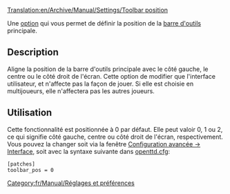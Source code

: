 [[Translation:en/Archive/Manual/Settings/Toolbar position]]


Une [[fr/Archive/Manual/Settings/Options avancées|option]] qui vous permet de définir la position de la [[fr/Manual/Interface#barre-d-outils-principale|barre d'outils]] principale.

== Description ==
Aligne la position de la barre d'outils principale avec le côté gauche, le centre ou le côté droit de l'écran.
Cette option de modifier que l'interface utilisateur, et n'affecte pas la façon de jouer. Si elle est choisie en multijoueurs, elle n'affectera pas les autres joueurs.

== Utilisation ==
Cette fonctionnalité est positionnée à 0 par défaut. Elle peut valoir 0, 1 ou 2, ce qui signifie côté gauche, centre ou côté droit de l'écran, respectivement. Vous pouvez la changer soit via la fenêtre [[fr/Archive/Manual/Settings/Options avancées/Interface#position-de-la-barre-d-outils-principale|Configuration avancée -> Interface]], soit avec la syntaxe suivante dans [[fr/Archive/Manual/Settings/Openttd.cfg|openttd.cfg]]:
<pre>[patches]
toolbar_pos = 0</pre>


[[Category:fr/Manual/Réglages et préférences]]